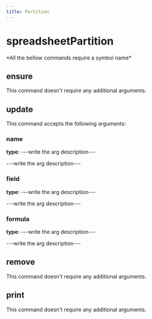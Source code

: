 ```yaml
---
title: Partition
---
```


# spreadsheetPartition


  <Callout type="error" emoji="">
   *All the bellow commands require a symbol name*
  </Callout>

## ensure

This command doesn't require any additional arguments.


## update

This command accepts the following arguments:

### name
**type:** ---write the arg description---

---write the arg description---

### field
**type:** ---write the arg description---

---write the arg description---

### formula
**type:** ---write the arg description---

---write the arg description---


## remove

This command doesn't require any additional arguments.


## print

This command doesn't require any additional arguments.


